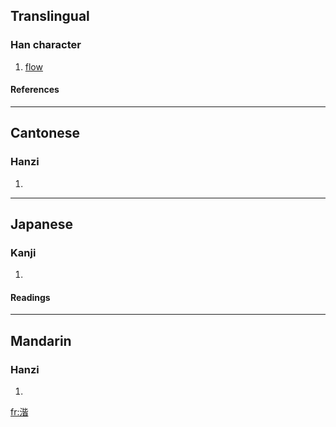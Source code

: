 ==Translingual==
===Han character===
{{Han char|rn=85|rad=水|as=09|sn=12|four=3116<sub>1</sub>|canj=水心心日 (EPPA)}}
# [[flow]]
====References====
{{Han ref|kx=0637.190|dkj=17848|dj=1044.140|hdz=31672.080|uh=6E5D|ud=28253|bh=D9F4|bd=55796}}

----
==Cantonese==
===Hanzi===
{{yue-hanzi|jyut=|y=gaai1}}
# {{defn|Cantonese}}

----
==Japanese==
===Kanji===
{{ja-kanji|grade=|rs=水09}}
# {{defn|Japanese}} 
====Readings====
{{ja-readings|on=[[かい]] (kai)|kun=[[ながれる]] (nagareru)}}

----
==Mandarin==
===Hanzi===
{{cmn-hanzi|pin=[[jiē]] ([[jie1]])|wg=chieh<sup>1</sup>}}
# {{defn|Mandarin}}

[[fr:湝]]